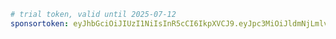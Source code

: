 ```yaml title="evcc.yaml"
# trial token, valid until 2025-07-12
sponsortoken: eyJhbGciOiJIUzI1NiIsInR5cCI6IkpXVCJ9.eyJpc3MiOiJldmNjLmlvIiwic3ViIjoidHJpYWwiLCJleHAiOjE3NTIzMzk2MDAsImlhdCI6MTc1MTQ3NTYwMCwic3BlIjp0cnVlLCJzcmMiOiJtYSJ9.EB0g--AKtyrwSpq3mEIkYJK7vy7vx737RBXWNi1vhCE
```
